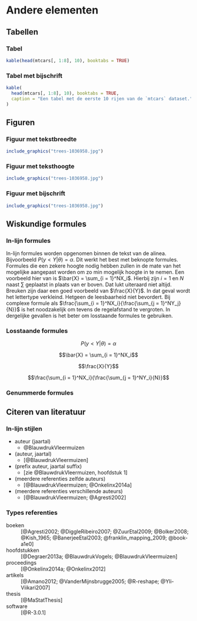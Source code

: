 # Andere elementen  {#h:kruisverwijzing}

## Tabellen

### Tabel

```r
kable(head(mtcars[, 1:8], 10), booktabs = TRUE)
```

### Tabel met bijschrift

```r
kable(
  head(mtcars[, 1:8], 10), booktabs = TRUE,
  caption = "Een tabel met de eerste 10 rijen van de `mtcars` dataset."
)
```

## Figuren

### Figuur met tekstbreedte

```r
include_graphics("trees-1036958.jpg")
```

### Figuur met teksthoogte

```r
include_graphics("trees-1036958.jpg")
```

### Figuur met bijschrift

```r
include_graphics("trees-1036958.jpg")
```

## Wiskundige formules

### In-lijn formules

In-lijn formules worden opgenomen binnen de tekst van de alinea. Bijvoorbeeld $P(y < Y|\theta) = \alpha$. Dit werkt het best met beknopte formules. Formules die een zekere hoogte nodig hebben zullen in de mate van het mogelijke aangepast worden om zo min mogelijk hoogte in te nemen. Een voorbeeld hier van is $\bar{X} = \sum_{i = 1}^NX_i$. Hierbij zijn $i = 1$ en $N$ naast $\sum$ geplaatst in plaats van er boven. Dat lukt uiteraard niet altijd. Breuken zijn daar een goed voorbeeld van $\frac{X}{Y}$. In dat geval wordt het lettertype verkleind. Hetgeen de leesbaarheid niet bevordert. Bij complexe formule als $\frac{\sum_{i = 1}^NX_i}{\frac{\sum_{j = 1}^NY_j}{N}}$ is het noodzakelijk om tevens de regelafstand te vergroten. In dergelijke gevallen is het beter om losstaande formules te gebruiken.

### Losstaande formules

$$P(y < Y|\theta) = \alpha$$

$$\bar{X} = \sum_{i = 1}^NX_i$$

$$\frac{X}{Y}$$

$$\frac{\sum_{i = 1}^NX_i}{\frac{\sum_{j = 1}^NY_i}{N}}$$

### Genummerde formules

\begin{equation}
  \bar{X} = \sum_{i = 1}^NX_i
  (\#eq:som0)
\end{equation}

\begin{equation}
  \frac{X}{Y}
  (\#eq:som)
\end{equation}

\begin{equation}
  \frac{\sum_{i = 1}^NX_i}{\frac{\sum_{j = 1}^NY_j}{N}}
  (\#eq:som1)
\end{equation}

## Citeren van literatuur

### In-lijn stijlen

- auteur (jaartal)
    - @BlauwdrukVleermuizen
- (auteur, jaartal)
    - [@BlauwdrukVleermuizen]
- (prefix auteur, jaartal suffix)
    - [zie @BlauwdrukVleermuizen, hoofdstuk 1]
- (meerdere referenties zelfde auteurs)
    - [@BlauwdrukVleermuizen; @Onkelinx2014a]
- (meerdere referenties verschillende auteurs)
    - [@BlauwdrukVleermuizen; @Agresti2002]

### Types referenties

boeken
  ~ [@Agresti2002; @DiggleRibeiro2007; @ZuurEtal2009; @Bolker2008; @Kish_1965; @BanerjeeEtal2003; @franklin_mapping_2009; @book-a1e0]

hoofdstukken
  ~ [@Degraer2013a; @BlauwdrukVogels; @BlauwdrukVleermuizen]

proceedings
  ~ [@Onkelinx2014a; @Onkelinx2012]

artikels
  ~ [@Amano2012; @VanderMijnsbrugge2005; @R-reshape; @Yli-Viikari2007]

thesis
  ~ [@MaStatThesis]
  
software
  ~ [@R-3.0.1]
